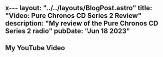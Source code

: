 x---
layout: "../../layouts/BlogPost.astro"
title: "Video: Pure Chronos CD Series 2 Review"
description: "My review of the Pure Chronos CD Series 2 radio"
pubDate: "Jun 18 2023"
---


## My YouTube Video

<YouTube id="https://www.youtube.com/watch?v=GKWLEv-LW7w" />
